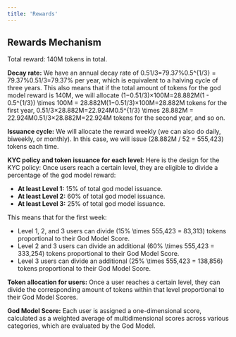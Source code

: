```yaml
---
title: 'Rewards'
---
```


## Rewards Mechanism

Total reward: 140M tokens in total.

**Decay rate:** We have an annual decay rate of 0.51/3=79.37%0.5^{1/3} = 79.37\%0.51/3=79.37% per year, which is equivalent to a halving cycle of three years. This also means that if the total amount of tokens for the god model reward is 140M, we will allocate (1−0.51/3)×100M=28.882M(1 - 0.5^{1/3}) \times 100M = 28.882M(1−0.51/3)×100M=28.882M tokens for the first year, 0.51/3×28.882M=22.924M0.5^{1/3} \times 28.882M = 22.924M0.51/3×28.882M=22.924M tokens for the second year, and so on.


**Issuance cycle:** We will allocate the reward weekly (we can also do daily, biweekly, or monthly). In this case, we will issue \(28.882M / 52 = 555,423\) tokens each time.

**KYC policy and token issuance for each level:** Here is the design for the KYC policy:
Once users reach a certain level, they are eligible to divide a percentage of the god model reward:
- **At least Level 1:** 15% of total god model issuance.
- **At least Level 2:** 60% of total god model issuance.
- **At least Level 3:** 25% of total god model issuance.

This means that for the first week:
- Level 1, 2, and 3 users can divide \(15\% \times 555,423 = 83,313\) tokens proportional to their God Model Score.
- Level 2 and 3 users can divide an additional \(60\% \times 555,423 = 333,254\) tokens proportional to their God Model Score.
- Level 3 users can divide an additional \(25\% \times 555,423 = 138,856\) tokens proportional to their God Model Score.

**Token allocation for users:** Once a user reaches a certain level, they can divide the corresponding amount of tokens within that level proportional to their God Model Scores.

**God Model Score:** Each user is assigned a one-dimensional score, calculated as a weighted average of multidimensional scores across various categories, which are evaluated by the God Model.